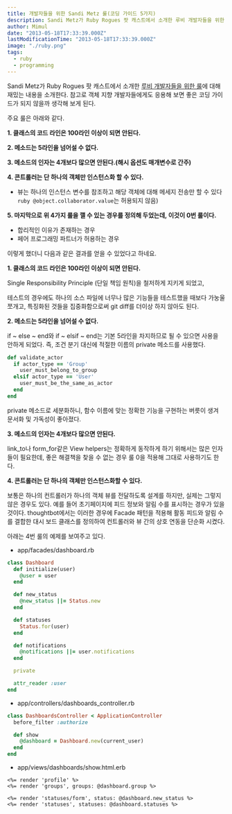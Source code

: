 ```yaml
---
title: 개발자들을 위한 Sandi Metz 룰(코딩 가이드 5가지)
description: Sandi Metz가 Ruby Rogues 팟 캐스트에서 소개한 루비 개발자들을 위한 룰(5가지)에 대해 재밌는 내용을 소개.
author: Mimul
date: "2013-05-18T17:33:39.000Z"
lastModificationTime: "2013-05-18T17:33:39.000Z"
image: "./ruby.png"
tags:
  - ruby
  - programming
---
```

Sandi Metz가 Ruby Rogues 팟 캐스트에서 소개한 [루비 개발자들을 위한 룰](https://thoughtbot.com/blog/sandi-metz-rules-for-developers)에 대해 재밌는 내용을 소개한다. 참고로 객체 지향 개발자들에게도 응용해 보면 좋은 코딩 가이드가 되지 않을까 생각해 보게 된다.

주요 룰은 아래와 같다.

**1. 클래스의 코드 라인은 100라인 이상이 되면 안된다.**

**2. 메소드는 5라인을 넘어설 수 없다.**

**3. 메소드의 인자는 4개보다 많으면 안된다.(해시 옵션도 매개변수로 간주)**

**4. 콘트롤러는 단 하나의 객체만 인스턴스화 할 수 있다.**

- 뷰는 하나의 인스턴스 변수를 참조하고 해당 객체에 대해 메세지 전송만 할 수 있다```ruby @object.collaborator.value```는 허용되지 않음)

**5. 마지막으로 위 4가지 룰을 깰 수 있는 경우를 정의해 두었는데, 이것이 0번 룰이다.**

- 합리적인 이유가 존재하는 경우
- 페어 프로그래밍 파트너가 허용하는 경우

이렇게 했더니 다음과 같은 결과를 얻을 수 있었다고 하네요.

**1. 클래스의 코드 라인은 100라인 이상이 되면 안된다.**

Single Responsibility Principle (단일 책임 원칙)을 철저하게 지키게 되었고,

테스트의 경우에도 하나의 소스 파일에 너무나 많은 기능들을 테스트했을 때보다 가눙울 쪼개고, 특징화된 것들을 집중화함으로써 git diff를 더이상 하지 않아도 된다.

**2. 메소드는 5라인을 넘어설 수 없다.**

if ~ else ~ end와 if ~ elsif ~ end는 기본 5라인을 차지하므로 될 수 있으면 사용을 안하게 되었다. 즉, 조건 분기 대신에 적절한 이름의 private 메소드를 사용했다.

```ruby
def validate_actor
  if actor_type == 'Group'
    user_must_belong_to_group
  elsif actor_type == 'User'
    user_must_be_the_same_as_actor
  end
end
```

private 메소드로 세분화하니, 함수 이름에 맞는 정확한 기능을 구현하는 버릇이 생겨 문서화 및 가독성이 좋아졌다.

**3. 메소드의 인자는 4개보다 많으면 안된다.**

link_to나 form_for같은 View helpers는 정확하게 동작하게 하기 위해서는 많은 인자들이 필요한데, 좋은 해결책을 찾을 수 없는 경우 룰 0을 적용해 그대로 사용하기도 한다.

**4. 콘트롤러는 단 하나의 객체만 인스턴스화할 수 있다.**

보통은 하나의 컨트롤러가 하나의 객체 뷰를 전달하도록 설계를 하지만, 실제는 그렇지 않은 경우도 있다. 예를 들어 초기페이지에 피드 정보와 알림 수를 표시하는 경우가 있을 것이다. thoughtbot에서는 이러한 경우에 Facade 패턴을 적용해 활동 피드와 알림 수를 결합한 대시 보드 클래스를 정의하여 컨트롤러와 뷰 간의 상호 연동을 단순화 시켰다.

아래는 4번 룰의 예제를 보여주고 있다.

- app/facades/dashboard.rb

```ruby
class Dashboard
  def initialize(user)
    @user = user
  end

  def new_status
    @new_status ||= Status.new
  end

  def statuses
    Status.for(user)
  end

  def notifications
    @notifications ||= user.notifications
  end

  private

  attr_reader :user
end
```

- app/controllers/dashboards_controller.rb

```ruby
class DashboardsController < ApplicationController
  before_filter :authorize

  def show
    @dashboard = Dashboard.new(current_user)
  end
end
```

- app/views/dashboards/show.html.erb

```
<%= render 'profile' %>
<%= render 'groups', groups: @dashboard.group %>

<%= render 'statuses/form', status: @dashboard.new_status %>
<%= render 'statuses', statuses: @dashboard.statuses %>
```

